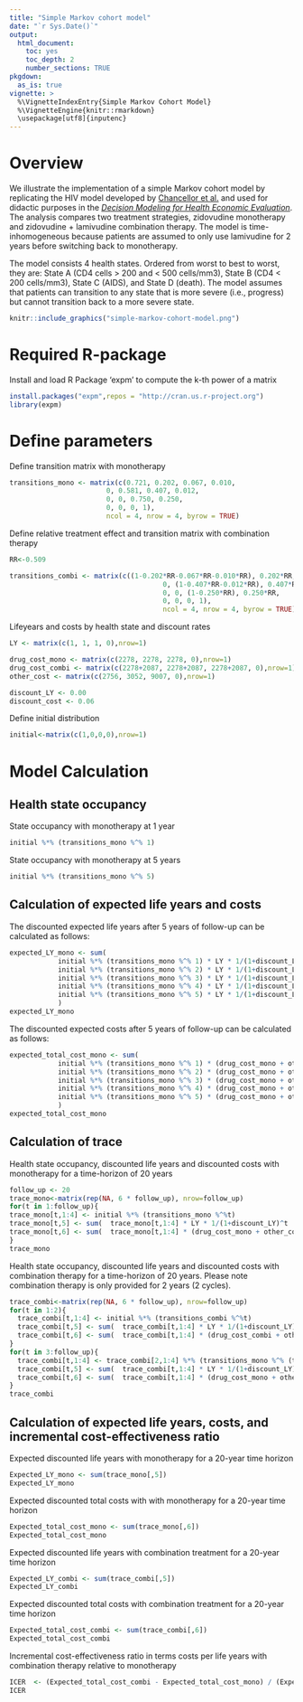 ```yaml
---
title: "Simple Markov cohort model"
date: "`r Sys.Date()`"
output: 
  html_document:
    toc: yes
    toc_depth: 2
    number_sections: TRUE
pkgdown:
  as_is: true
vignette: >
  %\VignetteIndexEntry{Simple Markov Cohort Model}
  %\VignetteEngine{knitr::rmarkdown}
  \usepackage[utf8]{inputenc}
---
```

# Overview
We illustrate the implementation of a simple Markov cohort model by replicating the HIV model developed by [Chancellor et al.](https://link.springer.com/article/10.2165/00019053-199712010-00006) and used for didactic purposes in the [*Decision Modeling for Health Economic Evaluation*](https://www.herc.ox.ac.uk/downloads/decision-modelling-for-health-economic-evaluation). The analysis compares two treatment strategies, zidovudine monotherapy and zidovudine + lamivudine combination therapy. The model is time-inhomogeneous because patients are assumed to only use lamivudine for 2 years before switching back to monotherapy.

The model consists 4 health states. Ordered from worst to best to worst, they are: State A (CD4 cells > 200 and < 500 cells/mm3), State B (CD4 < 200 cells/mm3), State C (AIDS), and State D (death). The model assumes that patients can transition to any state that is more severe (i.e., progress) but cannot transition back to a more severe state.

```r
knitr::include_graphics("simple-markov-cohort-model.png")
```

# Required R-package 
Install and load R Package ‘expm’ to compute the k-th power of a matrix
```r
install.packages("expm",repos = "http://cran.us.r-project.org")
library(expm)
```

# Define parameters
Define transition matrix with monotherapy
```r
transitions_mono <- matrix(c(0.721, 0.202, 0.067, 0.010,
                        0, 0.581, 0.407, 0.012,
                        0, 0, 0.750, 0.250,
                        0, 0, 0, 1), 
                        ncol = 4, nrow = 4, byrow = TRUE)
```

Define relative treatment effect and transition matrix with combination therapy
```r
RR<-0.509

transitions_combi <- matrix(c((1-0.202*RR-0.067*RR-0.010*RR), 0.202*RR, 0.067*RR, 0.010*RR,
                                      0, (1-0.407*RR-0.012*RR), 0.407*RR, 0.012*RR,
                                      0, 0, (1-0.250*RR), 0.250*RR,
                                      0, 0, 0, 1),
                                      ncol = 4, nrow = 4, byrow = TRUE)
```

Lifeyears and costs by health state and discount rates
```r
LY <- matrix(c(1, 1, 1, 0),nrow=1)

drug_cost_mono <- matrix(c(2278, 2278, 2278, 0),nrow=1)
drug_cost_combi <- matrix(c(2278+2087, 2278+2087, 2278+2087, 0),nrow=1)
other_cost <- matrix(c(2756, 3052, 9007, 0),nrow=1)

discount_LY <- 0.00
discount_cost <- 0.06
```

Define initial distribution 
```r
initial<-matrix(c(1,0,0,0),nrow=1)
```

# Model Calculation 
## Health state occupancy
State occupancy with monotherapy at 1 year
```r
initial %*% (transitions_mono %^% 1)
```

State occupancy with monotherapy at 5 years
```r
initial %*% (transitions_mono %^% 5)
```

## Calculation of expected life years and costs
The discounted expected life years after 5 years of follow-up can be calculated as follows:
```r
expected_LY_mono <- sum(
            initial %*% (transitions_mono %^% 1) * LY * 1/(1+discount_LY)^1,
            initial %*% (transitions_mono %^% 2) * LY * 1/(1+discount_LY)^2,
            initial %*% (transitions_mono %^% 3) * LY * 1/(1+discount_LY)^3,
            initial %*% (transitions_mono %^% 4) * LY * 1/(1+discount_LY)^4,
            initial %*% (transitions_mono %^% 5) * LY * 1/(1+discount_LY)^5 
            )
expected_LY_mono
```

The discounted expected costs after 5 years of follow-up can be calculated as follows:
```r
expected_total_cost_mono <- sum(
            initial %*% (transitions_mono %^% 1) * (drug_cost_mono + other_cost) * 1/(1+discount_cost)^1,
            initial %*% (transitions_mono %^% 2) * (drug_cost_mono + other_cost) * 1/(1+discount_cost)^2,
            initial %*% (transitions_mono %^% 3) * (drug_cost_mono + other_cost) * 1/(1+discount_cost)^3,
            initial %*% (transitions_mono %^% 4) * (drug_cost_mono + other_cost) * 1/(1+discount_cost)^4,
            initial %*% (transitions_mono %^% 5) * (drug_cost_mono + other_cost) * 1/(1+discount_cost)^5  
            ) 
expected_total_cost_mono
```


## Calculation of trace
Health state occupancy, discounted life years and discounted costs with monotherapy for a time-horizon of 20 years
```r
follow_up <- 20
trace_mono<-matrix(rep(NA, 6 * follow_up), nrow=follow_up)
for(t in 1:follow_up){
trace_mono[t,1:4] <- initial %*% (transitions_mono %^%t)
trace_mono[t,5] <- sum(  trace_mono[t,1:4] * LY * 1/(1+discount_LY)^t  )
trace_mono[t,6] <- sum(  trace_mono[t,1:4] * (drug_cost_mono + other_cost) * 1/(1+discount_cost)^t  )
}
trace_mono
```


Health state occupancy, discounted life years and discounted costs with combination therapy for a time-horizon of 20 years. Please note combination therapy is only provided for 2 years (2 cycles). 
```r
trace_combi<-matrix(rep(NA, 6 * follow_up), nrow=follow_up)
for(t in 1:2){
  trace_combi[t,1:4] <- initial %*% (transitions_combi %^%t)
  trace_combi[t,5] <- sum(  trace_combi[t,1:4] * LY * 1/(1+discount_LY)^t  )
  trace_combi[t,6] <- sum(  trace_combi[t,1:4] * (drug_cost_combi + other_cost) * 1/(1+discount_cost)^t  )
}
for(t in 3:follow_up){
  trace_combi[t,1:4] <- trace_combi[2,1:4] %*% (transitions_mono %^% (t-2))
  trace_combi[t,5] <- sum(  trace_combi[t,1:4] * LY * 1/(1+discount_LY)^t  )
  trace_combi[t,6] <- sum(  trace_combi[t,1:4] * (drug_cost_mono + other_cost) * 1/(1+discount_cost)^t  )
}
trace_combi
```

## Calculation of expected life years, costs, and incremental cost-effectiveness ratio
Expected discounted life years with monotherapy for a 20-year time horizon
```r
Expected_LY_mono <- sum(trace_mono[,5])
Expected_LY_mono
```

Expected discounted total costs with with monotherapy for a 20-year time horizon
```r
Expected_total_cost_mono <- sum(trace_mono[,6])
Expected_total_cost_mono
```

Expected discounted life years with combination treatment for a 20-year time horizon
```r
Expected_LY_combi <- sum(trace_combi[,5])
Expected_LY_combi
```

Expected discounted total costs with combination treatment for a 20-year time horizon
```r
Expected_total_cost_combi <- sum(trace_combi[,6])
Expected_total_cost_combi
```

Incremental cost-effectiveness ratio in terms costs per life years with combination therapy relative to monotherapy
```r
ICER  <- (Expected_total_cost_combi - Expected_total_cost_mono) / (Expected_LY_combi - Expected_LY_mono)
ICER
```


